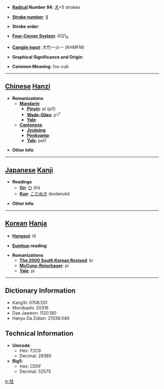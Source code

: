 * '''[[Wiktionary:Chinese radical index| Radical]] Number 94''': [[Wiktionary:Chinese radical index 犬|犬]]+5 strokes

* '''[[Wiktionary:Chinese total strokes index|Stroke number]]''': [[Wiktionary:Chinese total strokes index 8|8]]

* '''Stroke order''': 

* '''[[Wiktionary:Chinese four corner index|Four-Corner System]]''': 4121<sub>9</sub>

* '''[[Wiktionary:Chinese Cangjie index|Cangjie input]]''': 大竹一火一 (KHMFM)

* '''Graphical Significance and Origin''': 

* '''Common Meaning''': fox-cub

----

== [[Chinese]] [[Hanzi]] ==

* '''Romanizations'''
** '''[[Mandarin]]'''
*** '''[[Pinyin]]''': pī (pi1)
*** '''[[Wade-Giles]]''': p'i<sup>1</sup>
*** '''[[Yale]]''': 
** '''[[Cantonese]]'''
*** '''[[Jyutping]]''':
*** '''[[Penkyamp]]''': 
*** '''[[Yale]]''': pei1

* '''Other info''': 

----

== [[Japanese]] [[Kanji]] ==

* '''Readings'''
** '''[[On]]''': [[ひ]] (hi)
** '''[[Kun]]''': [[こだぬき]] (kodanuki)

* '''Other info''':  

----

== [[Korean]] [[Hanja]] ==

* '''[[Hangeul]]''': 비

* '''[[Eumhun]] reading''': 

* '''Romanizations'''
** '''[[The 2000 South Korean Revised Romanization|The 2000 South Korean Revised]]''': bi
** '''[[McCune-Reischauer]]''': pi
** '''[[Yale]]''': pi

----

== Dictionary Information ==

* KangXi: 0708.120
* Morobashi: 20316
* Dae Jaweon: 1120.180
* Hanyu Da Zidian: 21339.040

== Technical Information ==

* '''Unicode''':
** Hex: 72C9
** Decimal: 29385
* '''Big5''':
** Hex: CD5F
** Decimal: 52575

[[fr:狉]]